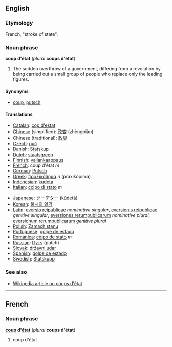 ==English==
===Etymology===
French, "stroke of state".
===Noun phrase===
'''coup d'état''' (''plural'' '''coups d'état''')
#The sudden overthrow of a government, differing from a revolution by being carried out a small group of people who replace only the leading figures.
{{seeCites}}
====Synonyms====
*[[coup]], [[putsch]]

====Translations====
{{top}}
*[[Catalan]]: [[cop d'estat]]
*[[Chinese]] (simplified): [[政变]] (zhèngbiàn)
*Chinese (traditional): [[政變]] 
*[[Czech]]: [[puč]]
*[[Danish]]: [[Statskup]]
*[[Dutch]]: [[staatsgreep]]
*[[Finnish]]: [[vallankaappaus]]
*[[French]]: coup d'état ''m''
*[[German]]: [[Putsch]]
*[[Greek]]: [[πραξικόπημα]] ''n'' (praxikópima)
*[[Indonesian]]: [[kudeta]]
*[[Italian]]: [[colpo di stato]] ''m''
{{mid}}
*[[Japanese]]: [[クーデター]] (kūdetā)
*[[Korean]]: [[불시의 일격]]
*[[Latin]]: [[eversio reipublicae]] ''nominative singular'', [[eversionis reipublicae]] ''genitive singular'', [[eversiones rerumpublicarum]] ''nominative plural'', [[eversionum rerumpublicarum]] ''genitive plural''
*[[Polish]]: [[Zamach stanu]]
*[[Portuguese]]: [[golpe de estado]]
*[[Romanica]]: [[colpo de stato]] ''m''
*[[Russian]]: [[Путч]] (putch)
*[[Slovak]]: [[državni udar]]
*[[Spanish]]: [[golpe de estado]]
*[[Swedish]]: [[Statskupp]]
{{bottom}}

===See also===
*[[w:Coup d'état|Wikipedia article on coups d'état]]

----

==French==
===Noun phrase===
'''[[coup]] d'[[état]]''' (''plural'' '''coups d'état''')

#coup d'état